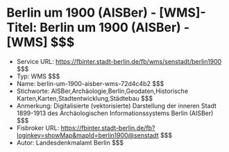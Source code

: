 # Berlin um 1900 (AISBer) - [WMS]- Titel: Berlin um 1900 (AISBer) - [WMS] $$$
- Service URL: https://fbinter.stadt-berlin.de/fb/wms/senstadt/berlin1900 $$$
- Typ: WMS $$$
- Name: berlin-um-1900-aisber-wms-72d4c4b2 $$$
- Stichworte: AISBer,Archäologie,Berlin,Geodaten,Historische Karten,Karten,Stadtentwicklung,Städtebau $$$
- Anmerkung: Digitalisierte (vektorisierte) Darstellung der inneren Stadt 1899-1913 des Archäologischen Informationssystems Berlin (AISBer) $$$
- Fisbroker URL: https://fbinter.stadt-berlin.de/fb?loginkey=showMap&mapId=berlin1900@senstadt $$$
- Autor: Landesdenkmalamt Berlin $$$

